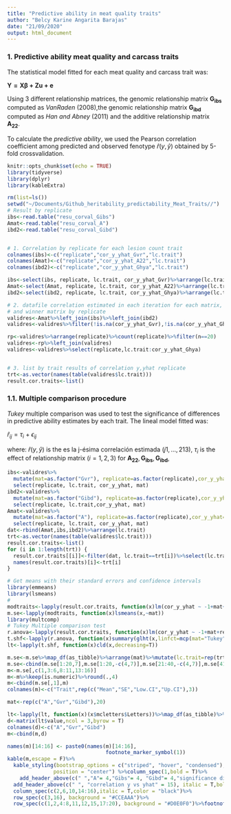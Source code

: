 ```yaml
---
title: "Predictive ability in meat quality traits"
author: "Belcy Karine Angarita Barajas"
date: "21/09/2020"
output: html_document
---
```



### 1. Predictive ability meat quality and carcass traits 

The statistical model fitted for each meat quality and carcass trait was: 

$\mathbf{Y= X \beta + Zu +e}$

Using 3 different relationship matrices, the genomic relationship matrix $\mathbf{G_{ibs}}$ computed as $VanRaden\ (2008)$,the genomic relationship matrix $\mathbf{G_{ibd}}$ computed as $Han\ and\ Abney\ (2011)$ and the additive relationship matrix $\mathbf{A_{22}}$.

To calculate the $predictive\ ability$, we used the Pearson correlation coefficient among predicted and observed fenotype $\hat{r}(y,\hat{y})$ obtained by 5-fold crossvalidation.  

```r
knitr::opts_chunk$set(echo = TRUE)
library(tidyverse)
library(dplyr)
library(kableExtra)

rm(list=ls())
setwd("~/Documents/Github_heritability_predictability_Meat_Traits//")
# Result by replicate
ibs<-read.table("resu_corval_Gibs")
Amat<-read.table("resu_corval_A")
ibd2<-read.table("resu_corval_Gibd")


# 1. Correlation by replicate for each lesion count trait 
colnames(ibs)<-c("replicate","cor_y_yhat_Gvr","lc.trait")
colnames(Amat)<-c("replicate","cor_y_yhat_A22","lc.trait")
colnames(ibd2)<-c("replicate","cor_y_yhat_Ghya","lc.trait")

ibs<-select(ibs, replicate, lc.trait, cor_y_yhat_Gvr)%>%arrange(lc.trait) 
Amat<-select(Amat, replicate, lc.trait, cor_y_yhat_A22)%>%arrange(lc.trait)
ibd2<-select(ibd2, replicate, lc.trait, cor_y_yhat_Ghya)%>%arrange(lc.trait) 

# 2. datafile correlation estimated in each iteration for each matrix,
# and winner matrix by replicate
validres<-Amat%>%left_join(ibs)%>%left_join(ibd2)
validres<-validres%>%filter(!is.na(cor_y_yhat_Gvr),!is.na(cor_y_yhat_Ghya))

rp<-validres%>%arrange(replicate)%>%count(replicate)%>%filter(n==20)
validres<-rp%>%left_join(validres)
validres<-validres%>%select(replicate,lc.trait:cor_y_yhat_Ghya)


# 3. list by trait results of correlation y,yhat replicate
trt<-as.vector(names(table(validres$lc.trait)))
result.cor.traits<-list()

```

### 1.1. Multiple comparison procedure

$Tukey$ multiple comparison was used to test the significance of differences in predictive ability estimates by each trait. The lineal model fitted was:

$\hat{r}_{ij}={\tau}_i\ +\ {\epsilon}_{ij}$

where: $\hat{r}(y,\hat{y})$ is the es la j-ésima correlación estimada $(j1,...,213)$, ${\tau}_i$ is the effect of relationship matrix $(i=1,2,3)$ for $\mathbf{A_{22}},\mathbf{G_{ibs}},\mathbf{G_{ibd}}$, 
 
```r

ibs<-validres%>%
  mutate(mat=as.factor("Gvr"), replicate=as.factor(replicate),cor_y_yhat=cor_y_yhat_Gvr)%>%
  select(replicate, lc.trait, cor_y_yhat, mat)
ibd2<-validres%>%
  mutate(mat=as.factor("Gibd"), replicate=as.factor(replicate),cor_y_yhat=cor_y_yhat_Ghya)%>%
  select(replicate, lc.trait,cor_y_yhat, mat)
Amat<-validres%>%
  mutate(mat=as.factor("A"), replicate=as.factor(replicate),cor_y_yhat=cor_y_yhat_A22)%>%
  select(replicate, lc.trait, cor_y_yhat, mat)
dat<-rbind(Amat,ibs,ibd2)%>%arrange(lc.trait)
trt<-as.vector(names(table(validres$lc.trait)))
result.cor.traits<-list()
for (i in 1:length(trt)) {
  result.cor.traits[[i]]<-filter(dat, lc.trait==trt[i])%>%select(lc.trait,replicate,cor_y_yhat,mat)
  names(result.cor.traits)[i]<-trt[i]
}

# Get means with their standard errors and confidence intervals
library(emmeans)
library(lsmeans)
# 
modtraits<-lapply(result.cor.traits, function(x)lm(cor_y_yhat ~ -1+mat+replicate,data = x))
m.se<-lapply(modtraits, function(x)lsmeans(x,~mat))
library(multcomp)
# Tukey Multiple comparison test
r.anova<-lapply(result.cor.traits, function(x)lm(cor_y_yhat ~ -1+mat+replicate,data = x))
t.shf<-lapply(r.anova, function(x)summary(glht(x,linfct=mcp(mat="Tukey"))))
lt<-lapply(t.shf, function(x)cld(x,decreasing=T))

m.se<-m.se%>%map_df(as_tibble)%>%arrange(mat)%>%mutate(lc.trait=rep(trt,3))
m.se<-cbind(m.se[1:20,7],m.se[1:20,-c(4,7)],m.se[21:40,-c(4,7)],m.se[41:60,-c(4,7)])
m<-m.se[,c(1,3:6,8:11,13:16)]
m<-m%>%keep(is.numeric)%>%round(.,4)
m<-cbind(m.se[,1],m)
colnames(m)<-c("Trait",rep(c("Mean","SE","Low.CI","Up.CI"),3))

mat<-rep(c("A","Gvr","Gibd"),20)

lt<-lapply(lt, function(x)(x$mcletters$Letters))%>%map_df(as_tibble)%>%mutate(mat=mat)
d<-matrix(lt$value,ncol = 3,byrow = T)
colnames(d)<-c("A","Gvr","Gibd")
m<-cbind(m,d)
```

```r
names(m)[14:16] <- paste0(names(m)[14:16], 
                                footnote_marker_symbol(1))
kable(m,escape = F)%>%
  kable_styling(bootstrap_options = c("striped", "hover", "condensed"),full_width = F, 
               position = "center") %>%column_spec(1,bold = T)%>%
    add_header_above(c(" ","A"= 4,"Gibs"= 4, "Gibd"= 4,"significance difference"=3))%>%
  add_header_above(c(" ", "correlation y vs yhat" = 15), italic = T,bold = T)%>%
  column_spec(c(2,6,10,14:16),italic = T,color = "black")%>%
  row_spec(c(3,16), background = "#CCEAAA")%>%
  row_spec(c(1,2,4:8,11,12,15,17:20), background = "#D0E0F0")%>%footnote(symbol = "Different letters in the same row indicate a statistically significant difference between relationship matrices (p<0.05)")

```

 




